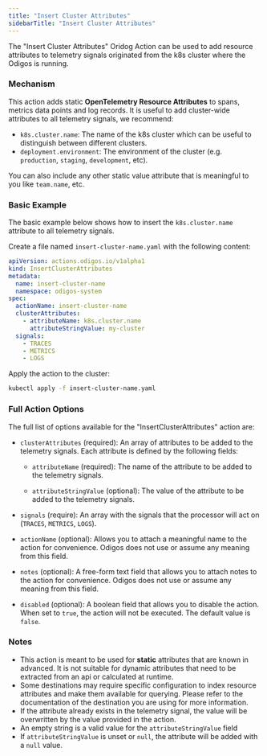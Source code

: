 ```yaml
---
title: "Insert Cluster Attributes"
sidebarTitle: "Insert Cluster Attributes"
---
```


The "Insert Cluster Attributes" Oridog Action can be used to add resource attributes 
to telemetry signals originated from the k8s cluster where the Odigos is running.

### Mechanism

This action adds static **OpenTelemetry Resource Attributes** to spans, metrics data points and log records.
It is useful to add cluster-wide attributes to all telemetry signals, we recommend:
- `k8s.cluster.name`: The name of the k8s cluster which can be useful to distinguish between different clusters.
- `deployment.environment`: The environment of the cluster (e.g. `production`, `staging`, `development`, etc).

You can also include any other static value attribute that is meaningful to you like `team.name`, etc.

### Basic Example

The basic example below shows how to insert the `k8s.cluster.name` attribute to all telemetry signals.

Create a file named `insert-cluster-name.yaml` with the following content:

```yaml
apiVersion: actions.odigos.io/v1alpha1
kind: InsertClusterAttributes
metadata:
  name: insert-cluster-name
  namespace: odigos-system
spec:
  actionName: insert-cluster-name
  clusterAttributes:
    - attributeName: k8s.cluster.name
      attributeStringValue: my-cluster
  signals:
    - TRACES
    - METRICS
    - LOGS
```

Apply the action to the cluster:

```bash
kubectl apply -f insert-cluster-name.yaml
```

### Full Action Options

The full list of options available for the "InsertClusterAttributes" action are:

- `clusterAttributes` (required): An array of attributes to be added to the telemetry signals. Each attribute is defined by the following fields:

  - `attributeName` (required): The name of the attribute to be added to the telemetry signals.

  - `attributeStringValue` (optional): The value of the attribute to be added to the telemetry signals.

- `signals` (require): An array with the signals that the processor will act on (`TRACES`, `METRICS`, `LOGS`).

- `actionName` (optional): Allows you to attach a meaningful name to the action for convenience. Odigos does not use or assume any meaning from this field.

- `notes` (optional): A free-form text field that allows you to attach notes to the action for convenience. Odigos does not use or assume any meaning from this field.

- `disabled` (optional): A boolean field that allows you to disable the action. When set to `true`, the action will not be executed. The default value is `false`.

### Notes

- This action is meant to be used for **static** attributes that are known in advanced. It is not suitable for dynamic attributes that need to be extracted from an api or calculated at runtime.
- Some destinations may require specific configuration to index resource attributes and make them available for querying. Please refer to the documentation of the destination you are using for more information.
- If the attribute already exists in the telemetry signal, the value will be overwritten by the value provided in the action.
- An empty string is a valid value for the `attributeStringValue` field
- If `attributeStringValue` is unset or `null`, the attribute will be added with a `null` value.
